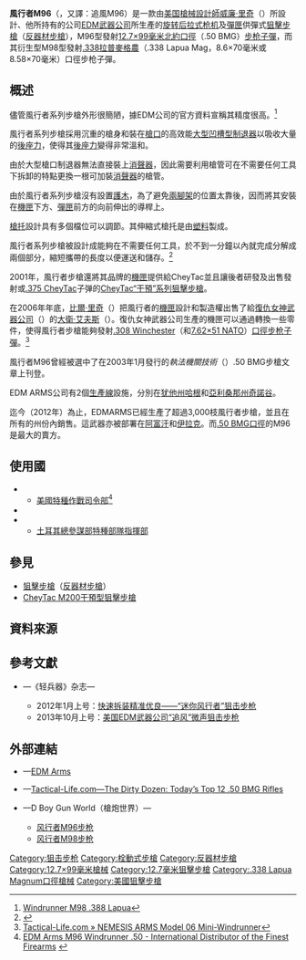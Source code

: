 {{noteTA
|G1=軍事
|G2=長度單位
|G3=Firearms
}}
{{Infobox Weapon
|name= 風行者M96<br />{{Lang|en|Windrunner M96}}
|image= File:M96rifle.jpg
|image_size= 300px
|caption= 風行者M96
|origin= {{flagcountry|United States}}
|type= [[手動槍機|栓式]][[狙擊步槍|狙擊步槍]]、[[反器材步槍|反器材步槍]]
<!-- Type selection -->
|is_ranged= yes
|is_bladed= 
|is_explosive= 
|is_artillery= 
|is_vehicle= 
|is_missile= 
|is_UK= 
<!-- Service history -->
|service= 
|used_by= 
|wars= <div class="NavFrame collapsed" style="color: black; background-color: #FFFFFF; margin: 0 auto; padding: 0 10px; text-align: left;"><div class="NavHead" style="background-color: #FFFFFF; margin: 0 auto; padding: 0 10px; font-weight:normal;"></div><div class="NavContent" style="background-color: #FFFFFF; margin: 0 auto; padding: 0 10px;">
* [[伊拉克战争|2003年伊拉克战争]]
* [[阿富汗戰爭_(2001年)|2001年阿富汗戰爭]]
</div>
</div>
<!-- Production history -->
|designer= [[威廉·里奇|威廉·里奇]]
|design_date= 
|manufacturer= [[EDM武器公司|EDM武器公司]]
|unit_cost= US$6,000
|production_date= 
|number= 
|variants= -{}-
* 風行者M98
* 迷你風行者M06
<!-- General specifications -->
|spec_label= 
|weight= 空槍：
* M96：15.42[[千克|千克]]（34[[磅|磅]]）
* M98：9.98公斤（22磅）
|length= 1,270[[毫米|毫米]]（50[[英寸|英寸]]）
|part_length= 762毫米（30英吋）
|width= 
|height= 
|diameter= 
|crew= 
<!-- Ranged weapon specifications -->
|cartridge= -{}-
* M96：[[12.7×99mm_NATO|12.7×99毫米北約口徑]]（.50 BMG）
* M98：[[.338拉普麥格農|.338拉普麥格農]]（.338 Lapua Mag，8.58×70毫米）
|caliber= <div class="NavFrame collapsed" style="color: black; background-color: #FFFFFF; margin: 0 auto; padding: 0 10px; text-align: left;"><div class="NavHead" style="background-color: #FFFFFF; margin: 0 auto; padding: 0 10px; font-weight:normal;"></div><div class="NavContent" style="background-color: #FFFFFF; margin: 0 auto; padding: 0 10px;">
* M96：12.7毫米（0.5英吋）
* M98：8.59毫米（.338英吋）
</div>
</div>
|barrels= 1根，[[膛線|線膛]]，[[槍口|槍口]]裝有高效[[砲口制動器|大型凹槽型制退器]]或[[抑制器|消聲器]]（視乎槍管），本身可快速拆卸
|action= [[手動槍機|旋转后拉式枪机]]
|mode= {{Link-en|連發步槍|repeating rifle|連發}}
|rate= 
|velocity= ～853[[米每秒|米／秒]]（2,798.62[[英尺每秒|英尺／秒]]）
|range= ～1,800[[米_(单位)|公尺]]（1,968.5[[码|码]]，5,905.51[[英尺|英尺]]，1.12[[英里|英里]]）
|max_range= 
|feed= 5發可拆卸式[[彈匣|彈匣]]
|sights= [[機匣|機匣]]頂部的[[皮卡汀尼導軌|MIL-STD-1913戰術導軌]]上安裝日間／夜間[[瞄準鏡|光學狙擊鏡]]、[[紅點鏡|紅點鏡／反射式瞄準鏡]]、[[全像武器照準器|全息瞄準鏡]]、[[夜視鏡|夜視鏡]]和／或[[熱成像儀|熱成像儀]]（可拆卸）
<!-- 火炮規格 -->
|breech= 
|recoil= 
|carriage= 
|elevation= 
|traverse= 
<!-- 刃器規格 --> 
|blade_type= 
|hilt_type= 
|sheath_type= 
|head_type= 
|haft_type= 
<!-- 爆炸物內填炸藥規格 --> 
|filling= 
|filling_weight= 
|detonation= 
|yield= 
<!-- 車輛/飛彈規格 -->
|armour= 
|primary_armament= 
|secondary_arament= 
|engine= 
|engine_power= 
|transmission= 
|payload_capacity= 
|fuel_capacity= 
|pw_ratio= 
|suspension= 
|clearance= 
|vehicle_range= 
|speed= 
|guidance= 
|steering= 
<!-- Missiles only -->
|wingspan= 
|propellant= 
|ceiling= 
|altitude= 
|depth= 
|boost= 
|accuracy= 
|launch_platform= 
|transport= 
}}

'''風行者M96'''（{{Lang-en|Windrunner M96}}，又譯：追風M96）是一款由[[美国|美国]][[槍械設計師|槍械設計師]][[威廉·里奇|威廉·里奇]]（{{Lang-en|William Ritchie}}）所設計、他所持有的公司[[EDM武器公司|EDM武器公司]]所生產的[[手動槍機|旋转后拉式枪机]]及[[彈匣|彈匣]]供彈式[[狙擊步槍|狙擊步槍]]（[[反器材步槍|反器材步槍]]），M96型發射[[12.7×99mm_NATO|12.7×99毫米]][[北大西洋公约组织|北約]][[口徑|口徑]]（.50 BMG）[[步枪|步枪]][[子彈|子彈]]，而其衍生型M98型發射[[.338拉普麥格農|.338拉普麥格農]]（.338 Lapua Mag，8.6×70毫米或8.58×70毫米）口徑步枪子彈。

== 概述 ==
儘管風行者系列步槍外形很簡陋，據EDM公司的官方資料宣稱其精度很高。<ref>[http://02bfe1c.netsolhost.com/products/m98.htm Windrunner M98 .388 Lapua]</ref>

風行者系列步槍採用沉重的槍身和裝在[[槍口|槍口]]的高效能[[砲口制動器|大型凹槽型制退器]]以吸收大量的[[後座力|後座力]]，使得其[[後座力|後座力]]變得非常溫和。

由於大型槍口制退器無法直接裝上[[抑制器|消聲器]]，因此需要利用槍管可在不需要任何工具下拆卸的特點更換一根可加裝[[抑制器|消聲器]]的槍管。

由於風行者系列步槍沒有設置[[護木|護木]]，為了避免[[兩腳架|兩腳架]]的位置太靠後，因而將其安裝在[[機匣|機匣]]下方、[[彈匣|彈匣]]前方的向前伸出的導桿上。

{{Link-en|伸縮式槍托|Telescoping stock|伸縮式}}[[槍托|槍托]]設計具有多個檔位可以調節。其伸縮式槍托是由[[塑料|塑料]]製成。

風行者系列步槍被設計成能夠在不需要任何工具，於不到一分鐘以內就完成分解成兩個部分，縮短攜帶的長度以便運送和儲存。<ref>{{Cite web |url=http://02bfe1c.netsolhost.com/products/m96.htm |title=Windrunner M96 .50 Cal. BMG |accessdate=2010-10-11 |archive-date=2010-05-07 |archive-url=https://web.archive.org/web/20100507164645/http://02bfe1c.netsolhost.com/products/m96.htm |dead-url=yes }}</ref>

2001年，風行者步槍還將其品牌的[[機匣|機匣]]提供給CheyTac並且讓後者研發及出售發射{{Link-en|.408 CheyTac|.408 CheyTac}}或[[.375_CheyTac|.375 CheyTac]]子弹的[[CheyTac_M200干預型狙擊步槍|CheyTac“干預”系列狙擊步槍]]。

在2006年年底，[[比爾·里奇|比爾·里奇]]（{{Lang-en|Bill Ritchie}}）把風行者的[[機匣|機匣]]設計和製造權出售了給[[復仇女神武器公司|復仇女神武器公司]]（{{Lang-en|Nemesis Arms}}）的[[大衛·艾夫斯|大衛·艾夫斯]]（{{Lang-en|David Ives}}）。復仇女神武器公司生產的機匣可以通過轉換一些零件，使得風行者步槍能夠發射[[.308_Winchester|.308 Winchester]]（和[[7.62×51mm_NATO|7.62×51 NATO]]）[[口徑|口徑]][[步枪|步枪]][[子彈|子彈]]。<ref>[http://www.tactical-life.com/online/products/nemesis-arms-model-06-mini-windrunner/ Tactical-Life.com » NEMESIS ARMS Model 06 Mini-Windrunner]</ref>

風行者M96曾經被選中了在2003年1月發行的''執法機關技術''（{{Lang-en|Law Enforcement Technology}}）.50 BMG步槍文章上刊登。

EDM ARMS公司有2個[[生產線|生產線]]設施，分別在[[犹他州|犹他州]][[哈根_(犹他州)|哈根]]和[[亞利桑那州|亞利桑那州]][[奇諾谷_(亞利桑那州)|奇諾谷]]。

迄今（2012年）為止，EDM​​ ARMS已經生產了超過3,000枝風行者步槍，並且在所有的州份內銷售。這武器亦被部署在[[阿富汗|阿富汗]]和[[伊拉克|伊拉克]]。而[[12.7×99mm_NATO|.50 BMG]][[口徑|口徑]]的M96是最大的賣方。

== 使用國 ==
* {{flagcountry|United States}}
** [[美國特種作戰司令部|美國特種作戰司令部]]<ref>[http://www.knesekguns.com/commercial/EDM-Arms-M96-Windrunner-50 EDM Arms M96 Windrunner .50 - International Distributor of the Finest Firearms] {{webarchive|url=https://web.archive.org/web/20120424033527/http://www.knesekguns.com/commercial/EDM-Arms-M96-Windrunner-50 |date=2012-04-24 }}</ref>
* {{flagcountry|Canada}}
* {{flagcountry|Turkey}}
** [[土耳其總參謀部|土耳其總參謀部]][[特種部隊指揮部_(土耳其)|特種部隊指揮部]]

== 參見 ==
* [[狙擊步槍|狙擊步槍]]（[[反器材步槍|反器材步槍]]）
* [[CheyTac_M200干預型狙擊步槍|CheyTac M200干預型狙擊步槍]]

== 資料來源 ==
{{Reflist|2}}

== 參考文獻 ==
* {{zh-hans icon}}—《轻兵器》杂志—
** 2012年1月上号：[https://web.archive.org/web/20141107042635/http://gdwap.dooland.com/article.php?id=182169 快速拆装精准优良——“迷你风行者”狙击步枪]
** 2013年10月上号：[http://mall.cnki.net/magazine/Article/QBQI201319011.htm 美国EDM武器公司“追风”微声狙击步枪]

== 外部連結 ==
* {{en icon}}—[http://www.edmarms.com EDM Arms]
* {{en icon}}—[http://www.tactical-life.com/magazines/tactical-weapons/todays-top-12-50-bmg-rifles/2/ Tactical-Life.com—The Dirty Dozen: Today’s Top 12 .50 BMG Rifles] {{Wayback|url=http://www.tactical-life.com/magazines/tactical-weapons/todays-top-12-50-bmg-rifles/2/ |date=20141219072320 }}
* {{zh-hans icon}}—D Boy Gun World（槍炮世界）—
** [http://pewpewpew.work/usa/edmarms/m96.htm 风行者M96步枪]
** [http://pewpewpew.work/usa/edmarms/m98.htm 风行者M98步枪]

[[Category:狙击步枪|Category:狙击步枪]]
[[Category:栓動式步槍|Category:栓動式步槍]]
[[Category:反器材步槍|Category:反器材步槍]]
[[Category:12.7×99毫米槍械|Category:12.7×99毫米槍械]]
[[Category:12.7毫米狙擊步槍|Category:12.7毫米狙擊步槍]]
[[Category:.338_Lapua_Magnum口徑槍械|Category:.338 Lapua Magnum口徑槍械]]
[[Category:美國狙擊步槍|Category:美國狙擊步槍]]